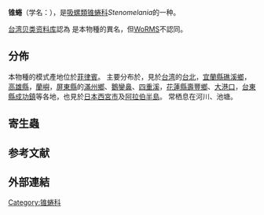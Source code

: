 {{Speciesbox
 | taxon = Stenomelania plicaria
 | authority = (Born, 1778)
 | synonyms_ref =
 | synonyms =
*''Helix plicaria'' {{small|Born, 1780}}（原來組合）
*''Melania blossevilliana'' {{small|Lesson, 1831}}
*''Melania hastula'' {{small|I. Lea & H. C. Lea, 1851}}
*''Melania offachiensis'' {{small|Lesson, 1831}}
*''Melanoides plicaria'' {{small|(Born, 1780)}}<ref name="Lea 1851">Lea I. & Lea H. C. (1851). "Description of a new genus of the family Melaniana, and of many new species of the genus ''Melania'', chiefly collected by [[Hugh_Cuming|Hugh Cuming]], Esq., during his zoological voyage in the East, and now first described". ''[[Proceedings_of_the_Zoological_Society_of_London|Proceedings of the Zoological Society of London]]'' '''18'''("1850"): 179-197. [https://archive.org/stream/lietuvostsrmoksl50liet#page/n249/mode/2up page 189].</ref>
}}

'''锥蜷'''（学名：''{{lang|la|Stenomelania plicaria}}''），是[[吸螺類|吸螺類]][[锥蜷科|锥蜷科]]''Stenomelania''的一种{{r|shell_345}}。

[[台湾贝类资料库|台湾贝类资料库]]認為''{{link-en|Stenomelania juncea}}'' {{small|Lea, 1850}}是本物種的異名{{r|shell_345}}，但[[WoRMS|WoRMS]]不認同{{r|WoRMS_1245253}}。

==分佈==
本物種的模式產地位於[[菲律賓|菲律賓]]{{r|WoRMS_1245253}}。
主要分布於，見於[[台湾|台湾]]{{r|shell_345|shelldoc_320090219045|shelldoc_320110114003}}的[[台北|台北]]，[[宜蘭縣|宜蘭縣]][[礁溪鄉|礁溪鄉]]，[[高雄縣|高雄縣]]，[[蘭嶼|蘭嶼]]{{r|shelldoc_000008}}，[[屏東縣|屏東縣]]的[[滿州鄉|滿州鄉]]、[[鵝鑾鼻|鵝鑾鼻]]、[[四重溪|四重溪]]，[[花蓮縣|花蓮縣]][[壽豐鄉|壽豐鄉]]、[[大港口|大港口]]，[[台東縣|台東縣]][[成功鎮|成功鎮]]等各地，也見於[[日本|日本]][[西宮市|西宮市]]{{r|shelldoc_620090707001}}及[[阿拉伯半島|阿拉伯半島]]{{r|Neubert 1998}}。
常栖息在河川、池塘{{r|shell_345}}。

==寄生蟲==

==参考文献==
{{reflist|refs=
<ref name="Neubert 1998">{{cite journal |url=https://www.nhbs.com/fauna-of-arabia-volume-17-book |last=Neubert |first=E. |year=1998 |title=Annotated checklist of the terrestrial and freshwater molluscs of the Arabian Peninsula with descriptions of new species |journal=''[[Fauna_of_Arabia|Fauna of Arabia]]'' |volume=17 |pages=333-461 |editor1=Friedhelm Krupp |editor2=Volker Mahnert |date=1998-11 |access-date=2018-04-14 |publisher=Karger Libri |location=[[沙烏地阿拉伯|沙烏地阿拉伯]] |isbn=3723400175 |language=en |author= |archive-url=https://web.archive.org/web/20180414234620/https://www.nhbs.com/fauna-of-arabia-volume-17-book |archive-date=2018-04-14 |dead-url=yes }}</ref>
<ref name="shell_345">{{cite web
 |url=http://shell.sinica.edu.tw/chinese/shellbase_detail.php?science_no=345
 |title=国际贝库：锥蜷
 |publisher=台湾贝类资料库
 |access-date=2018-04-14
 |language=zh-hant
 |archive-url=https://web.archive.org/web/20160304110936/http://shell.sinica.edu.tw/chinese/shellbase_detail.php?science_no=345
 |archive-date=2016-03-04
 |dead-url=yes
 }}</ref>
<ref name="shelldoc_000008">{{shelldoc_000008}}</ref>
000117、000194、000225、100079、200001、200007、200024、200062、200119、200108
<ref name="shelldoc_320090219045">{{shelldoc_320090219045}}</ref>
<ref name="shelldoc_320110114003">{{shelldoc_320110114003}}</ref>
<ref name="shelldoc_620090707001">{{shelldoc_620090707001}}</ref>
<ref name="WoRMS_1245253">{{WoRMS |id=1245253 |title=''Stenomelania plicaria'' (Born, 1780) |date=2018-04-06 |access-date=2018-04-14 |last=Köhler |first=Frank }}</ref>
}}

==外部連結==
{{Taxonbar|from=Q15233768}}
[[Category:锥蜷科|Category:锥蜷科]]
{{Mollusc-stub}}